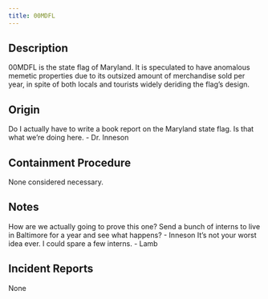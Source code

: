 ```yaml
---
title: 00MDFL
---
```


## Description
00MDFL is the state flag of Maryland. It is speculated to have anomalous memetic properties due to its outsized amount of merchandise sold per year, in spite of both locals and tourists widely deriding the flag’s design.

## Origin
Do I actually have to write a book report on the Maryland state flag. Is that what we’re doing here. - Dr. Inneson


## Containment Procedure
None considered necessary.

## Notes
How are we actually going to prove this one? Send a bunch of interns to live in Baltimore for a year and see what happens? - Inneson
It’s not your worst idea ever. I could spare a few interns. - Lamb

## Incident Reports
None
